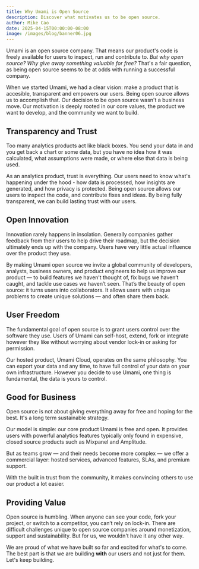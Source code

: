```yaml
---
title: Why Umami is Open Source
description: Discover what motivates us to be open source.
author: Mike Cao
date: 2025-04-15T00:00:00-08:00
image: /images/blog/banner06.jpg
---
```


Umami is an open source company. That means our product's code is freely available
for users to inspect, run and contribute to. *But why open source? Why give away
something valuable for free?* That's a fair question, as being open source
seems to be at odds with running a successful company.

When we started Umami, we had a clear vision: make a product that is accesible,
transparent and empowers our users. Being open source allows us to accomplish that.
Our decision to be open source wasn't a business move. Our motivation is deeply rooted
in our core values, the product we want to develop, and the community we want to build.

## Transparency and Trust

Too many analytics products act like black boxes. You send your data in and you get back
a chart or some data, but you have no idea how it was calculated, what assumptions were
made, or where else that data is being used.

As an analytics product, trust is everything. Our users need to know what's happening
under the hood - how data is processed, how insights are generated, and how privacy is
protected. Being open source allows our users to inspect the code, and contribute fixes
and ideas. By being fully transparent, we can build lasting trust with our users.

## Open Innovation

Innovation rarely happens in insolation. Generally companies gather feedback from their
users to help drive their roadmap, but the decision ultimately ends up with the company.
Users have very little actual influence over the product they use.

By making Umami open source we invite a global community of developers, analysts, business
owners, and product engineers to help us improve our product — to build features we haven’t thought of,
fix bugs we haven’t caught, and tackle use cases we haven’t seen. That’s the beauty of open source: it turns
users into collaborators. It allows users with unique problems to create unique solutions — and often share them back.

## User Freedom

The fundamental goal of open source is to grant users control over the software they use.
Users of Umami can self-host, extend, fork or integrate however they like without worrying
about vendor lock-in or asking for permission.

Our hosted product, Umami Cloud, operates on the same philosophy. You can export your data
and any time, to have full control of your data on your own infrastructure. However you
decide to use Umami, one thing is fundamental, the data is yours to control.

## Good for Business

Open source is not about giving everything away for free and hoping for the best. It's a long
term sustainable strategy.

Our model is simple: our core product Umami is free and open. It provides users with powerful
analytics features typically only found in expensive, closed source products such as Mixpanel and Amplitude.

But as teams grow — and their needs become more complex — we offer a commercial layer: hosted services,
advanced features, SLAs, and premium support.

With the built in trust from the community, it makes convincing others to use our product a lot easier.

## Providing Value

Open source is humbling. When anyone can see your code, fork your project, or switch
to a competitor, you can’t rely on lock-in. There are difficult challenges unique to
open source companies around monetization, support and sustainability. But for us, we
wouldn't have it any other way.

We are proud of what we have built so far and excited for what's to come. The best part is that
we are building **with** our users and not just for them. Let's keep building.
